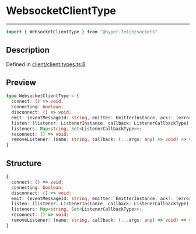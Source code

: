 

# WebsocketClientType

<div class="api-docs__separator" data-reactroot="">

---

</div><div class="api-docs__import" data-reactroot="">

```ts
import { WebsocketClientType } from "@hyper-fetch/sockets"
```

</div><div class="api-docs__section">

## Description

</div><div class="api-docs__description"><span class="api-docs__do-not-parse">



</span></div><p class="api-docs__definition">

Defined in [client/client.types.ts:8](https://github.com/BetterTyped/hyper-fetch/blob/993719ed/packages/sockets/src/client/client.types.ts#L8)

</p><div class="api-docs__section">

## Preview

</div><div class="api-docs__preview type">

```ts
type WebsocketClientType = {
  connect: () => void; 
  connecting: boolean; 
  disconnect: () => void; 
  emit: (eventMessageId: string, emitter: EmitterInstance, ack?: (error: Error | null, response: any) => void) => void; 
  listen: (listener: ListenerInstance, callback: ListenerCallbackType) => RemoveListenerCallbackType; 
  listeners: Map<string, Set<ListenerCallbackType>>; 
  reconnect: () => void; 
  removeListener: (name: string, callback: (...args: any) => void) => void; 
}
```

</div><div class="api-docs__section">

## Structure

</div><div class="api-docs__returns">

```ts
{
  connect: () => void;
  connecting: boolean;
  disconnect: () => void;
  emit: (eventMessageId: string, emitter: EmitterInstance, ack?: (error: Error | null, response: any) => void) => void;
  listen: (listener: ListenerInstance, callback: ListenerCallbackType) => RemoveListenerCallbackType;
  listeners: Map<string, Set<ListenerCallbackType>>;
  reconnect: () => void;
  removeListener: (name: string, callback: (...args: any) => void) => void;
}
```

</div>